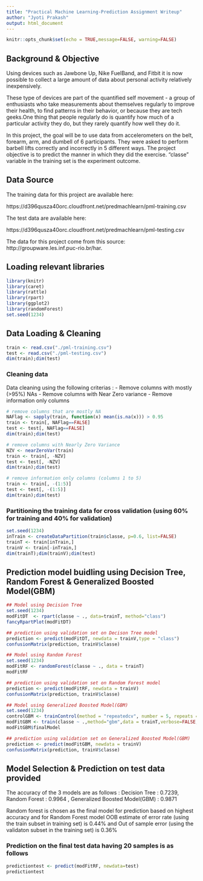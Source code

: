 ```yaml
---
title: "Practical Machine Learning-Prediction Assignment Writeup"
author: "Jyoti Prakash"
output: html_document
---
```


```r
knitr::opts_chunk$set(echo = TRUE,message=FALSE, warning=FALSE)
```

## Background & Objective

Using devices such as Jawbone Up, Nike FuelBand, and Fitbit it is now possible to collect a large amount of data about personal activity relatively inexpensively.

These type of devices are part of the quantified self movement - a group of enthusiasts who take measurements about themselves regularly to improve their health, to find patterns in their behavior, or because they are tech geeks.One thing that people regularly do is quantify how much of a particular activity they do, but they rarely quantify how well they do it. 

In this project, the goal will be to use data from accelerometers on the belt, forearm, arm, and dumbell of 6 participants. They were asked to perform barbell lifts correctly and incorrectly in 5 different ways. The project objective is to predict the manner in which they did the exercise. "classe" variable in the training set is the experiment outcome. 

## Data Source

The training data for this project are available here:

https://d396qusza40orc.cloudfront.net/predmachlearn/pml-training.csv

The test data are available here:

https://d396qusza40orc.cloudfront.net/predmachlearn/pml-testing.csv

The data for this project come from this source: http://groupware.les.inf.puc-rio.br/har. 

## Loading relevant libraries

```r
library(knitr)
library(caret)
library(rattle)
library(rpart)
library(ggplot2)
library(randomForest)
set.seed(1234)
```

## Data Loading & Cleaning

```r
train <- read.csv("./pml-training.csv")
test <- read.csv("./pml-testing.csv")
dim(train);dim(test)
```
### Cleaning data
Data cleaning using the following criterias :
- Remove columns with mostly (>95%) NAs
- Remove columns with Near Zero variance
- Remove information only columns

```r
# remove columns that are mostly NA
NAFlag <- sapply(train, function(x) mean(is.na(x))) > 0.95
train <- train[, NAFlag==FALSE]
test <- test[, NAFlag==FALSE]
dim(train);dim(test)

# remove columns with Nearly Zero Variance
NZV <- nearZeroVar(train)
train <- train[, -NZV]
test <- test[, -NZV]
dim(train);dim(test)

# remove information only columns (columns 1 to 5)
train <- train[, -(1:5)]
test <- test[, -(1:5)]
dim(train);dim(test)
```

### Partitioning the training data for cross validation (using 60% for training and 40% for validation)

```r
set.seed(1234)
inTrain <- createDataPartition(train$classe, p=0.6, list=FALSE)
trainT <- train[inTrain,]
trainV <- train[-inTrain,]
dim(trainT);dim(trainV);dim(test)
```

## Prediction model buidling using Decision Tree, Random Forest & Generalized Boosted Model(GBM)

```r
## Model using Decision Tree
set.seed(1234)
modFitDT  <- rpart(classe ~ ., data=trainT, method="class")
fancyRpartPlot(modFitDT)

## prediction using validation set on Decison Tree model
prediction <- predict(modFitDT, newdata = trainV,type = "class")
confusionMatrix(prediction, trainV$classe)

## Model using Random Forest
set.seed(1234)
modFitRF <- randomForest(classe ~ ., data = trainT)
modFitRF

## prediction using validation set on Random Forest model
prediction <- predict(modFitRF, newdata = trainV)
confusionMatrix(prediction, trainV$classe)

## Model using Generalized Boosted Model(GBM)
set.seed(1234)
controlGBM <- trainControl(method = "repeatedcv", number = 5, repeats = 1)
modFitGBM <- train(classe ~ .,method="gbm",data = trainT,verbose=FALSE,trControl = controlGBM)
modFitGBM$finalModel

## prediction using validation set on Generalized Boosted Model(GBM)
prediction <- predict(modFitGBM, newdata = trainV)
confusionMatrix(prediction, trainV$classe)
```

## Model Selection & Prediction on test data provided

The accuracy of the 3 models are as follows : Decision Tree : 0.7239, Random Forest : 0.9964 , Generalized Boosted Model(GBM) : 0.9871

Random forest is chosen as the final model for prediction based on highest accuracy and for Random Forest model OOB estimate of  error rate (using the train subset in training set) is 0.44% and Out of sample error (using the validaton subset in the training set) is 0.36%

### Prediction on the final test data having 20 samples is as follows

```r
predictiontest <- predict(modFitRF, newdata=test)
predictiontest
```




